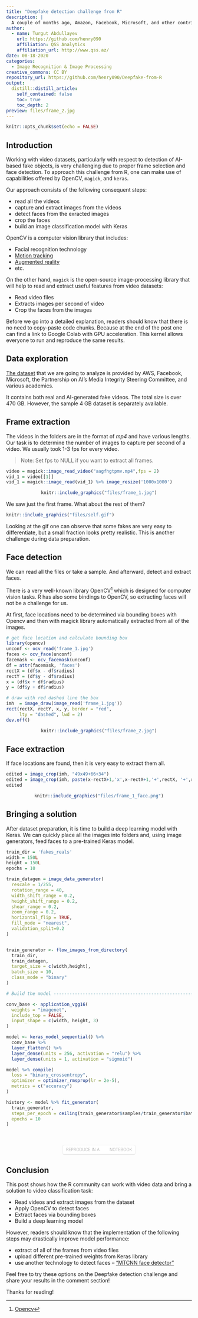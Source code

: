 ```yaml
---
title: "Deepfake detection challenge from R"
description: |
  A couple of months ago, Amazon, Facebook, Microsoft, and other contributors initiated a challenge consisting of telling apart real and AI-generated ("fake") videos. We show how to approach this challenge from R.
author:
  - name: Turgut Abdullayev 
    url: https://github.com/henry090
    affiliation: QSS Analytics
    affiliation_url: http://www.qss.az/
date: 08-18-2020
categories:
  - Image Recognition & Image Processing
creative_commons: CC BY
repository_url: https://github.com/henry090/Deepfake-from-R
output: 
  distill::distill_article:
    self_contained: false
    toc: true
    toc_depth: 2
preview: files/frame_2.jpg
---
```




<style type="text/css">
.colab-root {
    display: inline-block;
    background: rgba(255, 255, 255, 0.75);
    padding: 4px 8px;
    border-radius: 4px;
    font-size: 11px!important;
    text-decoration: none;
    color: #aaa;
    border: none;
    font-weight: 300;
    border: solid 1px rgba(0, 0, 0, 0.08);
    border-bottom-color: rgba(0, 0, 0, 0.15);
    text-transform: uppercase;
    line-height: 16px;
}
span.colab-span {
    background-image: url(https://distill.pub/2020/growing-ca/images/colab.svg);
    background-repeat: no-repeat;
    background-size: 20px;
    background-position-y: 2px;
    display: inline-block;
    padding-left: 24px;
    border-radius: 4px;
    text-decoration: none;
}
</style>

```r
knitr::opts_chunk$set(echo = FALSE)
```

## Introduction

Working with video datasets, particularly with respect to detection of AI-based fake objects, is very challenging due to proper frame selection and face detection. To approach this challenge from R, one can make use of capabilities offered by OpenCV, `magick`, and `keras`.

Our approach consists of the following consequent steps:

- read all the videos
- capture and extract images from the videos
- detect faces from the exracted images
- crop the faces
- build an image classification model with Keras

OpenCV is a computer vision library that includes:

- Facial recognition technology
- [Motion tracking](https://en.wikipedia.org/wiki/Video_tracking)
- [Augmented reality](https://en.wikipedia.org/wiki/Augmented_reality)
- etc.

On the other hand, `magick` is the open-source image-processing library that will help to read and extract useful features from video datasets:

- Read video files
- Extracts images per second of video
- Crop the faces from the images

Before we go into a detailed explanation, readers should know that there is no need to copy-paste code chunks. Because at the end of the post one can find a link to Google Colab with GPU acceleration. This kernel allows everyone to run and reproduce the same results.


## Data exploration

[The dataset](https://www.kaggle.com/c/deepfake-detection-challenge/overview/description) that we are going to analyze is provided by AWS, Facebook, Microsoft, the Partnership on AI’s Media Integrity Steering Committee, and various academics.

It contains both real and AI-generated fake videos. The total size is over 470 GB. However, the sample 4 GB dataset is separately available.

## Frame extraction

The videos in the folders are in the format of _mp4_ and have various lengths. Our task is to determine the number of images to capture per second of a video. We usually took 1-3 fps for every video.

> Note: Set fps to NULL if you want to extract all frames.

```r
video = magick::image_read_video("aagfhgtpmv.mp4",fps = 2)
vid_1 = video[[1]]
vid_1 = magick::image_read(vid_1) %>% image_resize('1000x1000')
```

<center>

```r
knitr::include_graphics("files/frame_1.jpg")
```

</center>

We saw just the first frame. What about the rest of them?

```r
knitr::include_graphics("files/self.gif")
```


Looking at the gif one can observe that some fakes are very easy to differentiate, but a small fraction looks pretty realistic. This is another challenge during data preparation.

## Face detection

We can read all the files or take a sample. And afterward, detect and extract faces. 

There is a very well-known library OpenCV^[[Opencv](https://opencv.org/)] which is designed for computer vision tasks. R has also some bindings to OpenCV, so extracting faces will not be a challenge for us.

At first, face locations need to be determined via bounding boxes with Opencv and then with magick library automatically extracted from all of the images.

```r
# get face location and calculate bounding box
library(opencv)
unconf <- ocv_read('frame_1.jpg')
faces <- ocv_face(unconf)
facemask <- ocv_facemask(unconf)
df = attr(facemask, 'faces')
rectX = (df$x - df$radius) 
rectY = (df$y - df$radius)
x = (df$x + df$radius) 
y = (df$y + df$radius)

# draw with red dashed line the box
imh  = image_draw(image_read('frame_1.jpg'))
rect(rectX, rectY, x, y, border = "red", 
     lty = "dashed", lwd = 2)
dev.off()

```

<center>

```r
knitr::include_graphics("files/frame_2.jpg")
```

</center>

## Face extraction

If face locations are found, then it is very easy to extract them all. 

```r
edited = image_crop(imh, "49x49+66+34")
edited = image_crop(imh, paste(x-rectX+1,'x',x-rectX+1,'+',rectX, '+',rectY,sep = ''))
edited
```

<center>

```r
knitr::include_graphics("files/frame_1_face.png")
```

</center>
 
 
## Bringing a solution

After dataset preparation, it is time to build a deep learning model with Keras. We can quickly place all the images into folders and, using image generators, feed faces to a pre-trained Keras model. 

```r
train_dir = 'fakes_reals'
width = 150L
height = 150L
epochs = 10

train_datagen = image_data_generator(
  rescale = 1/255,
  rotation_range = 40,
  width_shift_range = 0.2,
  height_shift_range = 0.2,
  shear_range = 0.2,
  zoom_range = 0.2,
  horizontal_flip = TRUE,
  fill_mode = "nearest",
  validation_split=0.2
)


train_generator <- flow_images_from_directory(
  train_dir,                  
  train_datagen,             
  target_size = c(width,height), 
  batch_size = 10,
  class_mode = "binary"
)

# Build the model ---------------------------------------------------------

conv_base <- application_vgg16(
  weights = "imagenet",
  include_top = FALSE,
  input_shape = c(width, height, 3)
)

model <- keras_model_sequential() %>% 
  conv_base %>% 
  layer_flatten() %>% 
  layer_dense(units = 256, activation = "relu") %>% 
  layer_dense(units = 1, activation = "sigmoid")

model %>% compile(
  loss = "binary_crossentropy",
  optimizer = optimizer_rmsprop(lr = 2e-5),
  metrics = c("accuracy")
)

history <- model %>% fit_generator(
  train_generator,
  steps_per_epoch = ceiling(train_generator$samples/train_generator$batch_size),
  epochs = 10
)
```
 
<center>

<br><br> <a href="https://colab.research.google.com/drive/1Wf9aTdcC_YtigjQIYcG8zJqq2q_vpZR9?usp=sharing" class="colab-root">Reproduce in a <span class="colab-span">Notebook</span></a>

</center>

## Conclusion

This post shows how the R community can work with video data and bring a solution to video classification task:

- Read videos and extract images from the dataset
- Apply OpenCV to detect faces
- Extract faces via bounding boxes
- Build a deep learning model 

However, readers should know that the implementation of the following steps may drastically improve model performance:

- extract of all of the frames from video files
- upload different pre-trained weights from Keras library
- use another technology to detect faces -- ["MTCNN face detector"](https://github.com/ipazc/mtcnn)

Feel free to try these options on the Deepfake detection challenge and share your results in the comment section!

Thanks for reading!

